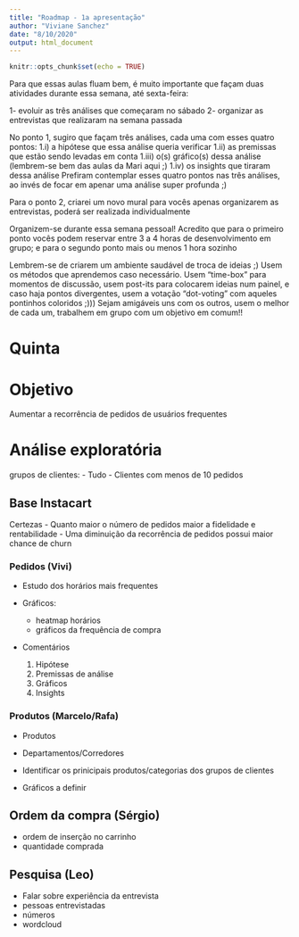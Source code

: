 ```yaml
---
title: "Roadmap - 1a apresentação"
author: "Viviane Sanchez"
date: "8/10/2020"
output: html_document
---
```


```r
knitr::opts_chunk$set(echo = TRUE)
```


Para que essas aulas fluam bem, é muito importante que façam duas atividades durante essa semana, até sexta-feira:

1- evoluir as três análises que começaram no sábado
2- organizar as entrevistas que realizaram na semana passada

No ponto 1, sugiro que façam três análises, cada uma com esses quatro pontos:
1.i) a hipótese que essa análise queria verificar
1.ii) as premissas que estão sendo levadas em conta
1.iii) o(s) gráfico(s) dessa análise (lembrem-se bem das aulas da Mari aqui ;)
1.iv) os insights que tiraram dessa análise
Prefiram contemplar esses quatro pontos nas três análises, ao invés de focar em apenar uma análise super profunda ;)

Para o ponto 2, criarei um novo mural para vocês apenas organizarem as entrevistas, poderá ser realizada individualmente

Organizem-se durante essa semana pessoal! Acredito que para o primeiro ponto vocês podem reservar entre 3 a 4 horas de desenvolvimento em grupo; e para o segundo ponto mais ou menos 1 hora sozinho

Lembrem-se de criarem um ambiente saudável de troca de ideias ;) Usem os métodos que aprendemos caso necessário. Usem "time-box" para momentos de discussão, usem post-its para colocarem ideias num painel, e caso haja pontos divergentes, usem a votação "dot-voting" com aqueles pontinhos coloridos ;)))
Sejam amigáveis uns com os outros, usem o melhor de cada um, trabalhem em grupo com um objetivo em comum!!


# Quinta

# Objetivo

Aumentar a recorrência de pedidos de usuários frequentes

# Análise exploratória

grupos de clientes: 
- Tudo
- Clientes com menos de 10 pedidos


## Base Instacart

Certezas
 - Quanto maior o número de pedidos maior a fidelidade e rentabilidade
 - Uma diminuição da recorrência de pedidos possui maior chance de churn


### Pedidos (Vivi)

  - Estudo dos horários mais frequentes
  
  - Gráficos:
    - heatmap horários
    - gráficos da frequência de compra
    
  - Comentários
    1. Hipótese
    2. Premissas de análise
    3. Gráficos
    4. Insights

### Produtos (Marcelo/Rafa)

  - Produtos 
  - Departamentos/Corredores 
  
  - Identificar os prinicipais produtos/categorias dos grupos de clientes
  - Gráficos a definir
  
## Ordem da compra (Sérgio)
  - ordem de inserção no carrinho
  - quantidade comprada

## Pesquisa (Leo)

- Falar sobre experiência da entrevista
- pessoas entrevistadas 
- números
- wordcloud


